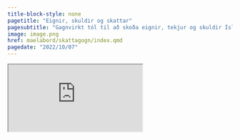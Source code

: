 ```yaml
---
title-block-style: none
pagetitle: "Eignir, skuldir og skattar"
pagesubtitle: "Gagnvirkt tól til að skoða eignir, tekjur og skuldir Íslendinga í skattframtalsgögnum Hagstofunnar"
image: image.png
href: maelabord/skattagogn/index.qmd
pagedate: "2022/10/07"
---
```



::: {.column-screen}
<iframe
  src="https://bggj.shinyapps.io/skattagogn/"
  >
</iframe>
:::
